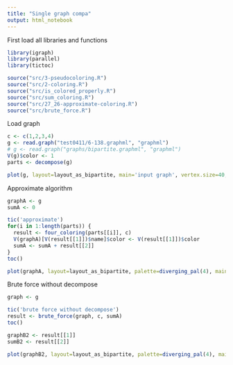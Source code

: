 ```yaml
---
title: "Single graph compa"
output: html_notebook
---
```


First load all libraries and functions

```r
library(igraph)
library(parallel)
library(tictoc)

source("src/3-pseudocoloring.R")
source("src/2-coloring.R")
source("src/is_colored_properly.R")
source("src/sum_coloring.R")
source("src/27_26-approximate-coloring.R")
source("src/brute_force.R")
```

Load graph

```r
c <- c(1,2,3,4)
g <- read.graph("test0411/6-138.graphml", "graphml")
# g <- read.graph("graphs/bipartite.graphml", "graphml")
V(g)$color <- 1
parts <- decompose(g)

plot(g, layout=layout_as_bipartite, main='input graph', vertex.size=40, vertex.label.cex=1, vertex.label = paste(V(g)$name, '/', V(g)$weight))
```

Approximate algorithm

```r
graphA <- g
sumA <- 0

tic('approximate')
for(i in 1:length(parts)) {
  result <- four_coloring(parts[[i]], c)
  V(graphA)[V(result[[1]])$name]$color <- V(result[[1]])$color
  sumA <- sumA + result[[2]]
}
toc()

plot(graphA, layout=layout_as_bipartite, palette=diverging_pal(4), main=paste0('approximate: ', sumA), vertex.size=40, vertex.label.cex=1, vertex.label = paste0(V(graphA)$name, '/', V(graphA)$weight, '/', V(graphA)$color))
```

Brute force without decompose

```r
graph <- g

tic('brute force without decompose')
result <- brute_force(graph, c, sumA)
toc()

graphB2 <- result[[1]]
sumB2 <- result[[2]]

plot(graphB2, layout=layout_as_bipartite, palette=diverging_pal(4), main=paste0('brute force:', sumB2), vertex.size=40, vertex.label.cex=1, vertex.label = paste0(V(graphB2)$name, '/', V(graphB2)$weight, '/', V(graphB2)$color))
```
